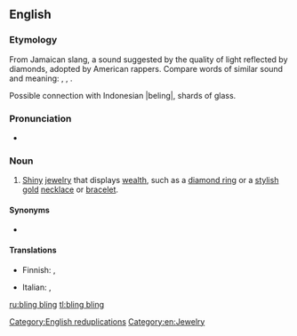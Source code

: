 {{also|bling-bling}}
==English==

===Etymology===
From Jamaican slang, a sound suggested by the quality of light reflected by diamonds, adopted by American rappers. Compare words of similar sound and meaning: {{m|en|blink}}, {{m|en|blinding}}, {{m|en|blank}}.

Possible connection with Indonesian |beling|, shards of glass.

===Pronunciation===
* {{IPA|/blɪŋ blɪŋ/|lang=en}}

===Noun===
{{wikipedia}}
{{en-noun|head=[[bling]] [[bling]]|-}}

# {{lb|en|slang}} [[shiny|Shiny]] [[jewelry]] that displays [[wealth]], such as a [[diamond ring]] or a [[stylish]] [[gold]] [[necklace]] or [[bracelet]].

====Synonyms====
* {{sense|jewelry displaying wealth}} {{l|en|bling}}

====Translations====
{{trans-top|shiny jewelry that displays wealth}}
* Finnish: {{t|fi|bling bling}}, {{t|fi|killuttimet}}
{{trans-mid}}
* Italian: {{t|it|bling bling|m}}, {{t|it|bling bling|f}}
{{trans-bottom}}

[[Category:English reduplications]]
[[Category:en:Jewelry]]

[[ru:bling bling]]
[[tl:bling bling]]